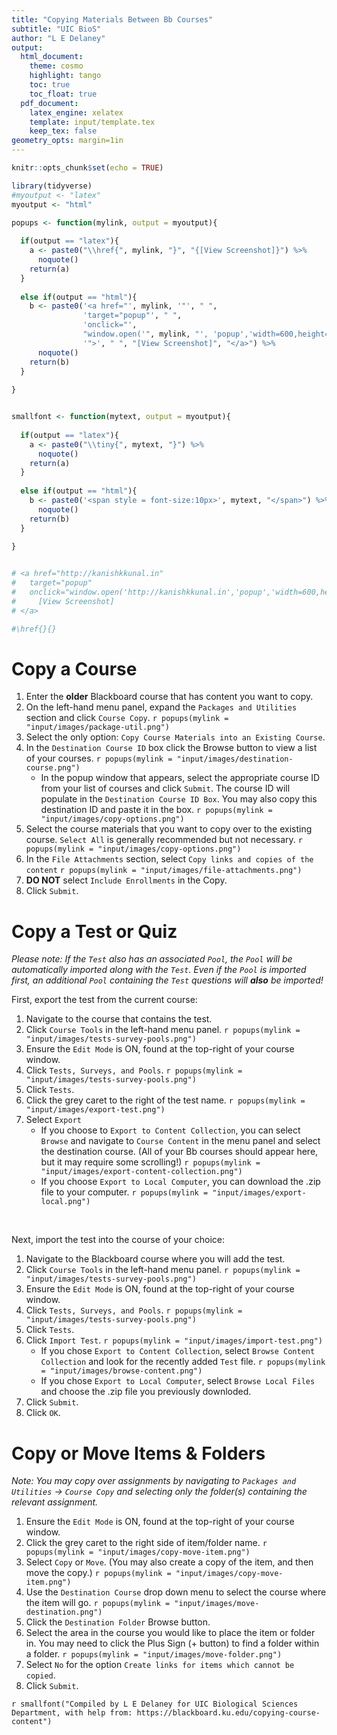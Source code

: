 ```yaml
---
title: "Copying Materials Between Bb Courses"
subtitle: "UIC BioS"
author: "L E Delaney"
output:
  html_document:
    theme: cosmo
    highlight: tango
    toc: true
    toc_float: true
  pdf_document:
    latex_engine: xelatex
    template: input/template.tex
    keep_tex: false
geometry_opts: margin=1in
---
```


```r
knitr::opts_chunk$set(echo = TRUE)

library(tidyverse)
#myoutput <- "latex"
myoutput <- "html"

popups <- function(mylink, output = myoutput){
  
  if(output == "latex"){
    a <- paste0("\\href{", mylink, "}", "{[View Screenshot]}") %>%
      noquote()
    return(a)
  }
  
  else if(output == "html"){
    b <- paste0('<a href="', mylink, '"', " ",
                'target="popup"', " ", 
                'onclick="', 
                "window.open('", mylink, "', 'popup','width=600,height=600'); return false;",
                '">', " ", "[View Screenshot]", "</a>") %>%
      noquote()
    return(b)
  }
  
}


smallfont <- function(mytext, output = myoutput){
  
  if(output == "latex"){
    a <- paste0("\\tiny{", mytext, "}") %>%
      noquote()
    return(a)
  }
  
  else if(output == "html"){
    b <- paste0('<span style = font-size:10px>', mytext, "</span>") %>%
      noquote()
    return(b)
  }
  
}


# <a href="http://kanishkkunal.in" 
#   target="popup" 
#   onclick="window.open('http://kanishkkunal.in','popup','width=600,height=600'); return false;">
#     [View Screenshot]
# </a>

#\href{}{}

```

# Copy a Course

1. Enter the **older** Blackboard course that has content you want to copy.
2. On the left-hand menu panel, expand the `Packages and Utilities` section and click `Course Copy`.
`r popups(mylink = "input/images/package-util.png")`
3. Select the only option: `Copy Course Materials into an Existing Course`. 
4. In the `Destination Course ID` box click the Browse button to view a list of your courses. `r popups(mylink = "input/images/destination-course.png")`
    + In the popup window that appears, select the appropriate course ID from your list of courses and click `Submit`. The course ID will populate in the `Destination Course ID Box`. You may also copy this destination ID and paste it in the box. `r popups(mylink = "input/images/copy-options.png")`
6. Select the course materials that you want to copy over to the existing course. `Select All` is generally recommended but not necessary. `r popups(mylink = "input/images/copy-options.png")`
7. In the `File Attachments` section, select `Copy links and copies of the content` `r popups(mylink = "input/images/file-attachments.png")`
8. **DO NOT** select `Include Enrollments` in the Copy.
9. Click `Submit`.

# Copy a Test or Quiz

_Please note: If the `Test` also has an associated `Pool`, the `Pool` will be automatically imported along with the `Test`. Even if the `Pool` is imported first, an additional `Pool` containing the `Test` questions will **also** be imported!_

First, export the test from the current course:

1. Navigate to the course that contains the test.
2. Click `Course Tools` in the left-hand menu panel. `r popups(mylink = "input/images/tests-survey-pools.png")`
3. Ensure the `Edit Mode` is ON, found at the top-right of your course window.
4. Click `Tests, Surveys, and Pools`. `r popups(mylink = "input/images/tests-survey-pools.png")`
5. Click `Tests`.
6. Click the grey caret to the right of the test name. `r popups(mylink = "input/images/export-test.png")`
7. Select `Export`
    + If you choose to `Export to Content Collection`, you can select `Browse` and navigate to `Course Content` in the menu panel and select the destination course. (All of your Bb courses should appear here, but it may require some scrolling!) `r popups(mylink = "input/images/export-content-collection.png")`
    + If you choose `Export to Local Computer`, you can download the .zip file to your computer. `r popups(mylink = "input/images/export-local.png")`
    
\
 
Next, import the test into the course of your choice:

1. Navigate to the Blackboard course where you will add the test.
2. Click `Course Tools` in the left-hand menu panel. `r popups(mylink = "input/images/tests-survey-pools.png")`
3. Ensure the `Edit Mode` is ON, found at the top-right of your course window.
4. Click `Tests, Surveys, and Pools`. `r popups(mylink = "input/images/tests-survey-pools.png")`
5. Click `Tests`.
6. Click `Import Test`. `r popups(mylink = "input/images/import-test.png")`
    + If you chose `Export to Content Collection`, select `Browse Content Collection` and look for the recently added `Test` file. `r popups(mylink = "input/images/browse-content.png")`
    + If you chose `Export to Local Computer`, select `Browse Local Files` and choose the .zip file you previously downloded.
7. Click `Submit`.
8. Click `OK`.

# Copy or Move Items & Folders

_Note: You may copy over assignments by navigating to `Packages and Utilities` $\rightarrow$ `Course Copy` and selecting only the folder(s) containing the relevant assignment._

1. Ensure the `Edit Mode` is ON, found at the top-right of your course window.
2. Click the grey caret to the right side of item/folder name. `r popups(mylink = "input/images/copy-move-item.png")`
3. Select `Copy` or `Move`. (You may also create a copy of the item, and then move the copy.) `r popups(mylink = "input/images/copy-move-item.png")`
4. Use the `Destination Course` drop down menu to select the course where the item will go. `r popups(mylink = "input/images/move-destination.png")`
5. Click the `Destination Folder` Browse button.
6. Select the area in the course you would like to place the item or folder in. You may need to click the Plus Sign (+ button) to find a folder within a folder. `r popups(mylink = "input/images/move-folder.png")`
7. Select `No` for the option `Create links for items which cannot be copied`.
8. Click `Submit`.

`r smallfont("Compiled by L E Delaney for UIC Biological Sciences Department, with help from: https://blackboard.ku.edu/copying-course-content")`
